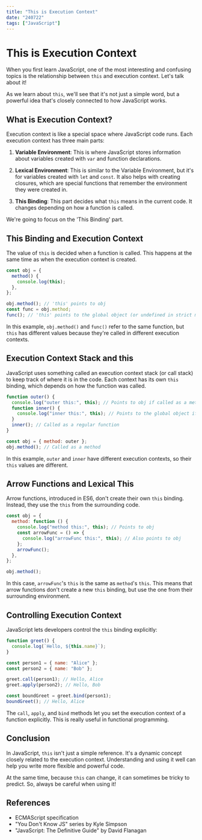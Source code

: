 ```yaml
---
title: "This is Execution Context"
date: "240722"
tags: ["JavaScript"]
---
```


# This is Execution Context

When you first learn JavaScript, one of the most interesting and confusing topics is the relationship between `this` and execution context. Let's talk about it!

As we learn about `this`, we'll see that it's not just a simple word, but a powerful idea that's closely connected to how JavaScript works.

## What is Execution Context?

Execution context is like a special space where JavaScript code runs. Each execution context has three main parts:

1. **Variable Environment**: This is where JavaScript stores information about variables created with `var` and function declarations.

2. **Lexical Environment**: This is similar to the Variable Environment, but it's for variables created with `let` and `const`. It also helps with creating closures, which are special functions that remember the environment they were created in.

3. **This Binding**: This part decides what `this` means in the current code. It changes depending on how a function is called.

We're going to focus on the 'This Binding' part.

## This Binding and Execution Context

The value of `this` is decided when a function is called. This happens at the same time as when the execution context is created.

```javascript
const obj = {
  method() {
    console.log(this);
  },
};

obj.method(); // 'this' points to obj
const func = obj.method;
func(); // 'this' points to the global object (or undefined in strict mode)
```

In this example, `obj.method()` and `func()` refer to the same function, but `this` has different values because they're called in different execution contexts.

## Execution Context Stack and this

JavaScript uses something called an execution context stack (or call stack) to keep track of where it is in the code. Each context has its own `this` binding, which depends on how the function was called.

```javascript
function outer() {
  console.log("outer this:", this); // Points to obj if called as a method
  function inner() {
    console.log("inner this:", this); // Points to the global object if called as a regular function
  }
  inner(); // Called as a regular function
}

const obj = { method: outer };
obj.method(); // Called as a method
```

In this example, `outer` and `inner` have different execution contexts, so their `this` values are different.

## Arrow Functions and Lexical This

Arrow functions, introduced in ES6, don't create their own `this` binding. Instead, they use the `this` from the surrounding code.

```javascript
const obj = {
  method: function () {
    console.log("method this:", this); // Points to obj
    const arrowFunc = () => {
      console.log("arrowFunc this:", this); // Also points to obj
    };
    arrowFunc();
  },
};

obj.method();
```

In this case, `arrowFunc`'s `this` is the same as `method`'s `this`. This means that arrow functions don't create a new `this` binding, but use the one from their surrounding environment.

## Controlling Execution Context

JavaScript lets developers control the `this` binding explicitly:

```javascript
function greet() {
  console.log(`Hello, ${this.name}`);
}

const person1 = { name: "Alice" };
const person2 = { name: "Bob" };

greet.call(person1); // Hello, Alice
greet.apply(person2); // Hello, Bob

const boundGreet = greet.bind(person1);
boundGreet(); // Hello, Alice
```

The `call`, `apply`, and `bind` methods let you set the execution context of a function explicitly. This is really useful in functional programming.

## Conclusion

In JavaScript, `this` isn't just a simple reference. It's a dynamic concept closely related to the execution context. Understanding and using it well can help you write more flexible and powerful code.

At the same time, because `this` can change, it can sometimes be tricky to predict. So, always be careful when using it!

## References

- ECMAScript specification
- "You Don't Know JS" series by Kyle Simpson
- "JavaScript: The Definitive Guide" by David Flanagan
